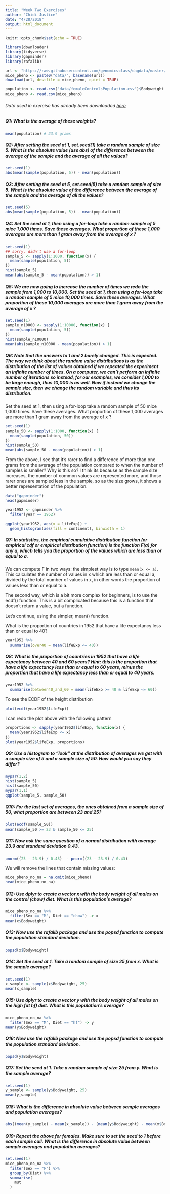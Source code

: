 ```yaml
---
title: "Week Two Exercises"
author: "Chidi Justice"
date: "4/28/2018"
output: html_document
---
```


```r
knitr::opts_chunk$set(echo = TRUE)
```

```r
library(downloader)
library(tidyverse)
library(gapminder)
library(rafalib)

url <- "https://raw.githubusercontent.com/genomicsclass/dagdata/master/inst/extdata/mice_pheno.csv"
mice_pheno <- paste0("data/", basename(url))
download(url, destfile = mice_pheno, quiet = TRUE)

population <- read.csv("data/femaleControlsPopulation.csv")$Bodyweight
mice_pheno <- read.csv(mice_pheno)
```

###### Data used in exercise has already been downloaded [here](week2Note.Rmd)  

##### Q1: What is the average of these weights?  
```r
mean(population) # 23.9 grams
```

##### Q2: After setting the seed at 1, set.seed(1) take a random sample of size 5. What is the absolute value (use abs) of the difference between the average of the sample and the average of all the values?  
```r
set.seed(1)
abs(mean(sample(population, 5)) - mean(population))
```

##### Q3: After setting the seed at 5, set.seed(5) take a random sample of size 5. What is the absolute value of the difference between the average of the sample and the average of all the values?  
```r
set.seed(5)
abs(mean(sample(population, 5)) - mean(population))
```

##### Q4: Set the seed at 1, then using a for-loop take a random sample of 5 mice 1,000 times. Save these averages. What proportion of these 1,000 averages are more than 1 gram away from the average of x ?  
```r
set.seed(1)
## sorry, didn't use a for-loop
sample_5 <- sapply(1:1000, function(x) {
  mean(sample(population, 5))
})
hist(sample_5)
mean(abs(sample_5 - mean(population)) > 1)
```

##### Q5: We are now going to increase the number of times we redo the sample from 1,000 to 10,000. Set the seed at 1, then using a for-loop take a random sample of 5 mice 10,000 times. Save these averages. What proportion of these 10,000 averages are more than 1 gram away from the average of x ?  
```r
set.seed(1)
sample_n10000 <- sapply(1:10000, function(x) {
  mean(sample(population, 5))
})
hist(sample_n10000)
mean(abs(sample_n10000 - mean(population)) > 1)
```
##### Q6: Note that the answers to 1 and 2 barely changed. This is expected. The way we think about the random value distributions is as the distribution of the list of values obtained if we repeated the experiment an infinite number of times. On a computer, we can't perform an infinite number of iterations so instead, for our examples, we consider 1,000 to be large enough, thus 10,000 is as well. Now if instead we change the sample size, then we change the random variable and thus its distribution.

Set the seed at 1, then using a for-loop take a random sample of 50 mice 1,000 times. Save these averages. What proportion of these 1,000 averages are more than 1 gram away from the average of x ?  
```r
set.seed(1)
sample_50 <- sapply(1:1000, function(x) {
  mean(sample(population, 50))
})
hist(sample_50)
mean(abs(sample_50 - mean(population)) > 1)
```

From the above, I see that it's rarer to find a difference of more than one grams from the average of the population compared to when the number of samples is smaller? Why is this so? I think its because as the sample size increases, the number of common values are represented more, and those rarer ones are sampled less in the sample, so as the size grows, it shows a better representation of the population.

```r
data("gapminder")
head(gapminder)

year1952 <- gapminder %>%
  filter(year == 1952)

ggplot(year1952, aes(x = lifeExp)) +
  geom_histogram(aes(fill = continent), binwidth = 1)
```

##### Q7: In statistics, the empirical cumulative distribution function (or empirical cdf or empirical distribution function) is the function F(a) for any a, which tells you the proportion of the values which are less than or equal to a.

We can compute F in two ways: the simplest way is to type `mean(x <= a)`. This calculates the number of values in x which are less than or equal a, divided by the total number of values in x, in other words the proportion of values less than or equal to a.

The second way, which is a bit more complex for beginners, is to use the ecdf() function. This is a bit complicated because this is a function that doesn't return a value, but a function.

Let's continue, using the simpler, mean() function.

What is the proportion of countries in 1952 that have a life expectancy less than or equal to 40?  
```r
year1952 %>%
  summarise(over40 = mean(lifeExp <= 40))
```

##### Q8: What is the proportion of countries in 1952 that have a life expectancy between 40 and 60 years? Hint: this is the proportion that have a life expectancy less than or equal to 60 years, minus the proportion that have a life expectancy less than or equal to 40 years.  
```r
year1952 %>%
  summarise(between40_and_60 = mean(lifeExp >= 40 & lifeExp <= 60))
```

To see the ECDF of the height distribution  
```r
plot(ecdf(year1952$lifeExp))
```

I can redo the plot above with the following pattern  

```r
proportions <- sapply(year1952$lifeExp, function(x) {
  mean(year1952$lifeExp <= x)
})
plot(year1952$lifeExp, proportions)
```

##### Q9: Use a histogram to "look" at the distribution of averages we get with a sample size of 5 and a sample size of 50. How would you say they differ?  
```r
mypar(1,2)
hist(sample_5)
hist(sample_50)
mypar(1,1)
qqplot(sample_5, sample_50)
```

##### Q10: For the last set of averages, the ones obtained from a sample size of 50, what proportion are between 23 and 25?  
```r
plot(ecdf(sample_50))
mean(sample_50 >= 23 & sample_50 <= 25)
```

##### Q11: Now ask the same question of a normal distribution with average 23.9 and standard deviation 0.43.  
```r
pnorm((25 - 23.9) / 0.43)  - pnorm((23 - 23.9) / 0.43) 
```
We will remove the lines that contain missing values:   
```r
mice_pheno_no_na = na.omit(mice_pheno)
head(mice_pheno_no_na)
```

##### Q12: Use dplyr to create a vector x with the body weight of all males on the control (chow) diet. What is this population's average?  
```r
mice_pheno_no_na %>%
  filter(Sex == "M", Diet == "chow") -> x
mean(x$Bodyweight)
```
##### Q13: Now use the rafalib package and use the popsd function to compute the population standard deviation.  
```r
popsd(x$Bodyweight)
```
##### Q14: Set the seed at 1. Take a random sample  of size 25 from x. What is the sample average?  
```r
set.seed(1)
x_sample <- sample(x$Bodyweight, 25)
mean(x_sample)
```
##### Q15: Use dplyr to create a vector y with the body weight of all males on the high fat hf) diet. What is this population's average?  
```r
mice_pheno_no_na %>%
  filter(Sex == "M", Diet == "hf") -> y
mean(y$Bodyweight)
```
##### Q16: Now use the rafalib package and use the popsd function to compute the population standard deviation.  
```r
popsd(y$Bodyweight)
```
##### Q17: Set the seed at 1. Take a random sample  of size 25 from y. What is the sample average?  
```r
set.seed(1)
y_sample <- sample(y$Bodyweight, 25)
mean(y_sample)
```
##### Q18: What is the difference in absolute value between sample averages and population averages?  
```r
abs((mean(y_sample) - mean(x_sample)) - (mean(y$Bodyweight) - mean(x$Bodyweight)))
```
##### Q19: Repeat the above for females. Make sure to set the seed to 1 before each sample call. What is the difference in absolute value between sample averages and population averages?  
```r
set.seed(1)
mice_pheno_no_na %>%
  filter(Sex == "F") %>%
  group_by(Diet) %>%
  summarise(
    mut
  )
```


























